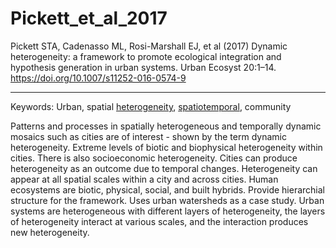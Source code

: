# Pickett_et_al_2017

Pickett STA, Cadenasso ML, Rosi-Marshall EJ, et al (2017) Dynamic heterogeneity: a framework to promote ecological integration and hypothesis generation in urban systems. Urban Ecosyst 20:1–14. <https://doi.org/10.1007/s11252-016-0574-9>


---

Keywords: Urban, spatial [heterogeneity](../topics/Heterogeneity.qmd), [spatiotemporal](../topics/Spatiotemporal.qmd), community	  


Patterns and processes in spatially heterogeneous and temporally dynamic mosaics such as cities are of interest - shown by the term dynamic heterogeneity. Extreme levels of biotic and biophysical heterogeneity within cities. There is also socioeconomic heterogeneity. Cities can produce heterogeneity as an outcome due to temporal changes. Heterogeneity can appear at all spatial scales within a city and across cities. Human ecosystems are biotic, physical, social, and built hybrids. Provide hierarchial structure for the framework. Uses urban watersheds as a case study. Urban systems are heterogeneous with different layers of heterogeneity, the layers of heterogeneity interact at various scales, and the interaction produces new heterogeneity. 
